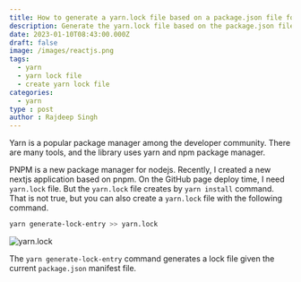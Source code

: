 ```yaml
---
title: How to generate a yarn.lock file based on a package.json file for npm or pnpm?
description: Generate the yarn.lock file based on the package.json file within a single command.
date: 2023-01-10T08:43:00.000Z
draft: false
image: /images/reactjs.png
tags:
  - yarn
  - yarn lock file
  - create yarn lock file
categories:
  - yarn
type : post
author : Rajdeep Singh
---
```



Yarn is a popular package manager among the developer community. There are many tools, and the library uses yarn and npm package manager. 

PNPM is a new package manager for nodejs. Recently, I created a new nextjs application based on pnpm. On the GitHub page deploy time, I need `yarn.lock` file. But the `yarn.lock` file creates by `yarn install` command. That is not true, but you can also create a `yarn.lock` file with the following command.

```bash
yarn generate-lock-entry >> yarn.lock
```

![yarn.lock](/images/yarn.lock.png "yarn.lock")

The `yarn generate-lock-entry` command generates a lock file given the current `package.json` manifest file.
